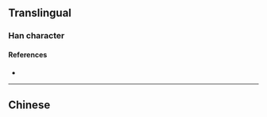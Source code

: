 {{also|灝}}
{{character info}}
==Translingual==

===Han character===
{{Han char|rn=85|rad=水|as=18|sn=21|four=|canj=EAFO|ids=⿰氵颢}}

====References====
* {{Han ref|kx=0663.091|hdz=31792.090|uh=704F|ud=28751}}

----

==Chinese==
{{zh-see|灝}}
